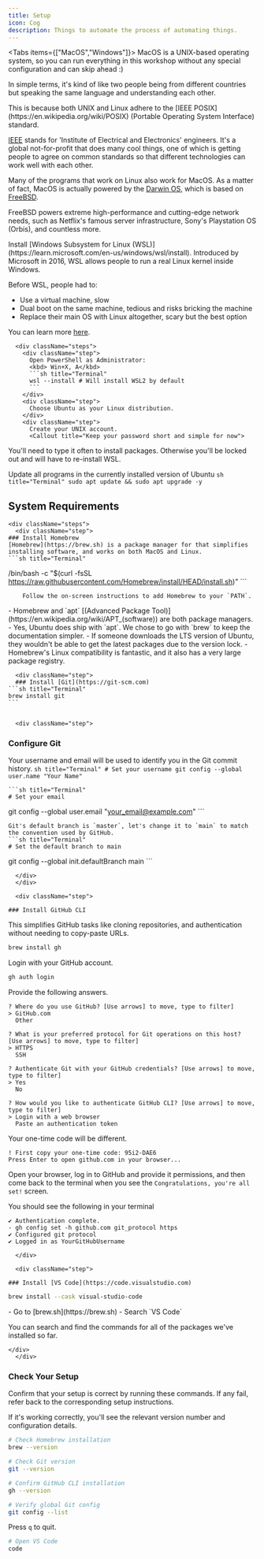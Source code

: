 ```yaml
---
title: Setup
icon: Cog
description: Things to automate the process of automating things.
---
```



<Tabs items={["MacOS","Windows"]}>
<Tab value="MacOS">
MacOS is a UNIX-based operating system, so you can run everything in this workshop without any special configuration and can skip ahead :)

In simple terms, it's kind of like two people being from different countries but speaking the same language and understanding each other.

  <Accordions>
    <Accordion title="How does this work exactly?">
This is because both UNIX and Linux adhere to the [IEEE POSIX](https://en.wikipedia.org/wiki/POSIX) (Portable Operating System Interface) standard.

[IEEE](https://en.wikipedia.org/wiki/Institute_of_Electrical_and_Electronics_Engineers) stands for 'Institute of Electrical and Electronics' engineers. It's a global not-for-profit that does many cool things, one of which is getting people to agree on common standards so that different technologies can work well with each other.

Many of the programs that work on Linux also work for MacOS. As a matter of fact, MacOS is actually powered by the [Darwin OS](https://en.wikipedia.org/wiki/Darwin_(operating_system)), which is based on [FreeBSD](https://en.wikipedia.org/wiki/FreeBSD).

FreeBSD powers extreme high-performance and cutting-edge network needs, such as Netflix's famous server infrastructure, Sony's Playstation OS (Orbis), and countless more.
    </Accordion>
  </Accordions>

</Tab>

<Tab value="Windows">
Install [Windows Subsystem for Linux (WSL)](https://learn.microsoft.com/en-us/windows/wsl/install).

<Accordions>
<Accordion title="What's WSL?">
Introduced by Microsoft in 2016, WSL allows people to run a real Linux kernel inside Windows.

Before WSL, people had to:
- Use a virtual machine, slow
- Dual boot on the same machine, tedious and risks bricking the machine
- Replace their main OS with Linux altogether, scary but the best option

You can learn more [here](https://en.wikipedia.org/wiki/Windows_Subsystem_for_Linux).
</Accordion>
</Accordions>

      <div className="steps">
        <div className="step">
          Open PowerShell as Administrator:
          <kbd> Win+X, A</kbd>
          ```sh title="Terminal"
          wsl --install # Will install WSL2 by default
          ```
        </div>
        <div className="step">
          Choose Ubuntu as your Linux distribution.
        </div>
        <div className="step">
          Create your UNIX account.
          <Callout title="Keep your password short and simple for now">
You'll need to type it often to install packages.
          </Callout>
          <Callout type="warn" title="Don't forget your UNIX username & password">
          Otherwise you'll be locked out and will have to re-install WSL.
          </Callout>
        </div>
        <div className="step">
        Update all programs in the currently installed version of Ubuntu
          ```sh title="Terminal"
sudo apt update && sudo apt upgrade -y
          ```
      </div>
      </div>
</Tab>
</Tabs>



## System Requirements
    <div className="steps">
      <div className="step">
    ### Install Homebrew
    [Homebrew](https://brew.sh) is a package manager for that simplifies installing software, and works on both MacOS and Linux.
    ```sh title="Terminal"
/bin/bash -c "$(curl -fsSL https://raw.githubusercontent.com/Homebrew/install/HEAD/install.sh)"
    ```

        Follow the on-screen instructions to add Homebrew to your `PATH`.

<Accordions>
<Accordion title="Why are we using Homebrew for Ubuntu instead of apt?">
- Homebrew and `apt` [(Advanced Package Tool)](https://en.wikipedia.org/wiki/APT_(software)) are both package managers.
- Yes, Ubuntu does ship with `apt`. We chose to go with `brew` to keep the documentation simpler.
- If someone downloads the LTS version of Ubuntu, they wouldn't be able to get the latest packages due to the version lock.
- Homebrew's Linux compatibility is fantastic, and it also has a very large package registry.
</Accordion>
</Accordions>
      </div>

      <div className="step">
      ### Install [Git](https://git-scm.com)
    ```sh title="Terminal"
    brew install git
    ```


      <div className="step">
### Configure Git

Your username and email will be used to identify you in the Git commit history.
    ```sh title="Terminal"
    # Set your username
git config --global user.name "Your Name"
    ```

    ```sh title="Terminal"
    # Set your email
git config --global user.email "your_email@example.com"
    ```

    Git's default branch is `master`, let's change it to `main` to match the convention used by GitHub.
    ```sh title="Terminal"
    # Set the default branch to main
git config --global init.defaultBranch main
    ```

      </div>
      </div>

      <div className="step">

    ### Install GitHub CLI

This simplifies GitHub tasks like cloning repositories, and authentication without needing to copy-paste URLs.
```sh title="Terminal"
brew install gh
```

Login with your GitHub account.
```sh title="Terminal"
gh auth login
```

Provide the following answers.
```
? Where do you use GitHub? [Use arrows] to move, type to filter]
> GitHub.com
  Other
```

```
? What is your preferred protocol for Git operations on this host? [Use arrows] to move, type to filter]
> HTTPS
  SSH
```

```
? Authenticate Git with your GitHub credentials? [Use arrows] to move, type to filter]
> Yes
  No
```

```
? How would you like to authenticate GitHub CLI? [Use arrows] to move, type to filter]
> Login with a web browser
  Paste an authentication token
```

Your one-time code will be different.
```
! First copy your one-time code: 95i2-DAE6
Press Enter to open github.com in your browser...
```

Open your browser, log in to GitHub and provide it permissions, and then come back to the terminal when you see the `Congratulations, you're all set!` screen.

You should see the following in your terminal
```
✔ Authentication complete.
- gh config set -h github.com git_protocol https
✔ Configured git protocol
✔ Logged in as YourGitHubUsername
```
      </div>

      <div className="step">

    ### Install [VS Code](https://code.visualstudio.com)
```sh title="Terminal"
brew install --cask visual-studio-code
```

<Callout title="Wondering where to find these commands?">
- Go to [brew.sh](https://brew.sh)
- Search `VS Code`

You can search and find the commands for all of the packages we've installed so far.
</Callout>

    </div>
      </div>


### Check Your Setup

Confirm that your setup is correct by running these commands. If any fail, refer back to the corresponding setup instructions.

If it's working correctly, you'll see the relevant version number and configuration details.

```sh title="Terminal"
# Check Homebrew installation
brew --version
```

```sh title="Terminal"
# Check Git version
git --version
```

```sh title="Terminal"
# Confirm GitHub CLI installation
gh --version
```

```sh title="Terminal"
# Verify global Git config
git config --list
```
Press `q` to quit.


```sh title="Terminal"
# Open VS Code
code
```

<Callout type="error" title="Please ensure that your setup is complete before proceeding.">
</Callout>
